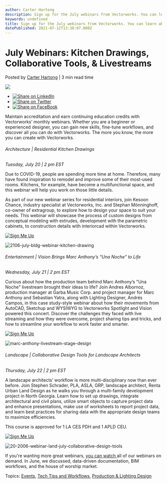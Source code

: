 ```yaml
---
author: Carter Hartong
description: Sign up for the July webinars from Vectorworks. You can learn about kitchen drawings, collaborative design tools, and Mar Anthony’s new livestream.
keywords: undefined
title: Sign up for the July webinars from Vectorworks. You can learn about kitchen drawings, collaborative design tools, and Mar Anthony’s new livestream. 
datePublished: 2021-07-12T13:38:07.000Z
---
```

  

# July Webinars: Kitchen Drawings, Collaborative Tools, & Livestreams

 Posted by [Carter Hartong](https://blog.vectorworks.net/author/carter-hartong) | 3 min read time 

![](https://blog.vectorworks.net/hubfs/Blog%20Images/210707_July%20Webinar/Picture1.jpg) 

* [![Share on LinkedIn](https://2659751.fs1.hubspotusercontent-na1.net/hubfs/2659751/michaelDemo/share-LI.png)](http://www.linkedin.com/shareArticle?mini=true&url=https%3A%2F%2Fblog.vectorworks.net%2Fjuly-webinars-2021)
* [![Share on Twitter](https://2659751.fs1.hubspotusercontent-na1.net/hubfs/2659751/michaelDemo/share-TW.png)](https://www.twitter.com/share?text=July%20Webinars:%20Kitchen%20Drawings,%20Collaborative%20Tools,%20&%20Livestreams&url=https%3A%2F%2Fblog.vectorworks.net%2Fjuly-webinars-2021&via=PMGTweets)
* [![Share on FaceBook](https://2659751.fs1.hubspotusercontent-na1.net/hubfs/2659751/michaelDemo/share-FB.png)](https://www.facebook.com/sharer/sharer.php?u=https%3A%2F%2Fblog.vectorworks.net%2Fjuly-webinars-2021)

Maintain accreditation and earn continuing education credits with Vectorworks’ monthly webinars. Whether you are a beginner or experienced designer, you can gain new skills, fine-tune workflows, and discover all you can do with Vectorworks. The more you know, the more you can create with Vectorworks.

###### Architecture | Residential Kitchen Drawings

_Tuesday, July 20 | 2 pm EST_

Due to COVID-19, people are spending more time at home. Therefore, many have found inspiration to remodel and improve some of their most-used rooms. Kitchens, for example, have become a multifunctional space, and this webinar will help you work on those little details. 

As part of our new webinar series for residential interiors, join Kesoon Chance, industry specialist at Vectorworks, Inc. and Stephan Mönninghoff, co-owner of extragroup, to explore how to design your space to suit your needs. This webinar will showcase the process of custom designs from conceptual modeling with extrudes, development with the parametric cabinets, to construction details with interiorcad within Vectorworks.

[![Sign Me Up](https://no-cache.hubspot.com/cta/default/3018241/e285dcee-263b-455b-b2d5-0eba08c09517.png)](https://cta-redirect.hubspot.com/cta/redirect/3018241/e285dcee-263b-455b-b2d5-0eba08c09517) 

![2106-july-bldg-webinar-kitchen-drawing](https://blog.vectorworks.net/hs-fs/hubfs/Blog%20Images/210707_July%20Webinar/2106-july-bldg-webinar-images-rise-cover-image-1680x1120.jpg?width=1680&name=2106-july-bldg-webinar-images-rise-cover-image-1680x1120.jpg)

###### Entertainment | Vision Brings Marc Anthony’s “Una Noche” to Life

_Wednesday, July 21 | 2 pm EST_

Curious about how the production team behind Marc Anthony’s "Una Noche" livestream brought their ideas to life? Join Andres Albornoz, production manager at Garba Music Corp. and project manager for Marc Anthony and Sebastian Yatra, along with Lighting Designer, Andrés Campos, in this case study-style webinar about how their movements from AutoCAD, Sketchup and WYSIWYG to Vectorworks Spotlight and Vision powered this concert. Discover the challenges they faced with live streaming and how they were overcome, project sharing tips and tricks, and how to streamline your workflow to work faster and smarter.

[![Sign Me Up](https://no-cache.hubspot.com/cta/default/3018241/6b74235e-9c10-42ae-8b55-503250433e61.png)](https://cta-redirect.hubspot.com/cta/redirect/3018241/6b74235e-9c10-42ae-8b55-503250433e61) 

![marc-anthony-livestream-stage-design](https://blog.vectorworks.net/hs-fs/hubfs/Blog%20Images/210707_July%20Webinar/Picture1.jpg?width=1072&name=Picture1.jpg)

###### Landscape | Collaborative Design Tools for Landscape Architects

_Thursday, July 22 | 2 pm EST_

A landscape architects’ workflow is more multi-disciplinary now than ever before. Join Stephen Schrader, PLA, ASLA, GRP, landscape architect, Renta Urban Land Design as he walks you through a multi-family development project in North Georgia. Learn how to set up drawings, integrate architectural and civil plans, utilize smart objects to capture project data and enhance presentations, make use of worksheets to report project data, and learn best practices for sharing data with the appropriate design teams to maximize efficiencies.

This course is approved for 1 LA CES PDH and 1 APLD CEU.

[![Sign Me Up](https://no-cache.hubspot.com/cta/default/3018241/d38fdbb8-3d9f-489c-bfb6-0baa22474e28.png)](https://cta-redirect.hubspot.com/cta/redirect/3018241/d38fdbb8-3d9f-489c-bfb6-0baa22474e28) 

![20-2006-webinar-land-july-collaborative-design-tools](https://blog.vectorworks.net/hs-fs/hubfs/Blog%20Images/210707_July%20Webinar/20-2006-webinar-land-august-copy-design-sm-rise-cover-image.jpg?width=1680&name=20-2006-webinar-land-august-copy-design-sm-rise-cover-image.jpg)

If you're wanting more great webinars, [you can watch ](https://university.vectorworks.net)all of our webinars on demand. In June, we discussed, data-driven documentation, BIM workflows, and the house of worship market.

 Topics: [Events](https://blog.vectorworks.net/topic/events), [Tech Tips and Workflows](https://blog.vectorworks.net/topic/tech-tips-and-workflows), [Production & Lighting Design](https://blog.vectorworks.net/topic/production-lighting-design) 

  